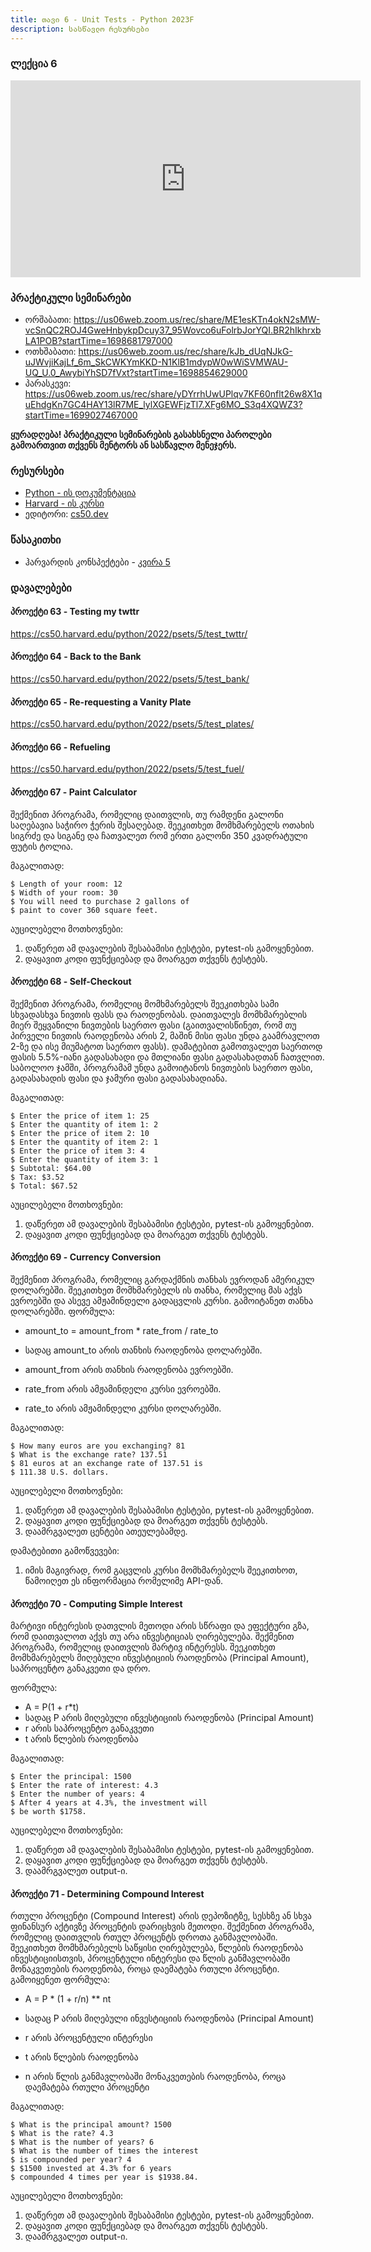 ```yaml
---
title: თავი 6 - Unit Tests - Python 2023F
description: სასწავლო რესურსები
---
```


### ლექცია 6
<iframe width="560" height="315" src="https://www.youtube.com/embed/69BOMrxiLXM" title="YouTube video player" frameborder="0" allow="accelerometer; autoplay; clipboard-write; encrypted-media; gyroscope; picture-in-picture; web-share" allowfullscreen></iframe>

### პრაქტიკული სემინარები
- ორშაბათი: https://us06web.zoom.us/rec/share/ME1esKTn4okN2sMW-vcSnQC2ROJ4GweHnbykpDcuy37_95Wovco6uFolrbJorYQI.BR2hIkhrxbLA1POB?startTime=1698681797000
- ოთხშაბათი: https://us06web.zoom.us/rec/share/kJb_dUqNJkG-uJWvjiKajLf_6m_SkCWKYmKKD-N1KlB1mdypW0wWiSVMWAU-UQ_U.0_AwybiYhSD7fVxt?startTime=1698854629000
- პარასკევი: https://us06web.zoom.us/rec/share/yDYrrhUwUPlqv7KF60nflt26w8X1quEhdgKn7GC4HAY13lR7ME_lylXGEWFjzTl7.XFg6MO_S3q4XQWZ3?startTime=1699027467000

**ყურადღება! პრაქტიკული სემინარების გასახსნელი პაროლები გამოართვით თქვენს მენტორს ან სასწავლო მენეჯერს.**

### რესურსები
- [Python - ის დოკუმენტაცია](https://docs.python.org/3/library/)
- [Harvard - ის კურსი](https://cs50.harvard.edu/python/2022/)
- ედიტორი: [cs50.dev](https://cs50.dev/)

### წასაკითხი
- ჰარვარდის კონსპექტები - [კვირა 5](https://cs50.harvard.edu/python/2022/notes/5/)

### დავალებები

#### პროექტი 63 - Testing my twttr
https://cs50.harvard.edu/python/2022/psets/5/test_twttr/

#### პროექტი 64 - Back to the Bank
https://cs50.harvard.edu/python/2022/psets/5/test_bank/

#### პროექტი 65 - Re-requesting a Vanity Plate
https://cs50.harvard.edu/python/2022/psets/5/test_plates/

#### პროექტი 66 - Refueling
https://cs50.harvard.edu/python/2022/psets/5/test_fuel/

#### პროექტი 67 - Paint Calculator

შექმენით პროგრამა, რომელიც დაითვლის, თუ რამდენი გალონი საღებავია საჭირო ჭერის შესაღებად.
შეეკითხეთ მომხმარებელს ოთახის სიგრძე და სიგანე და ჩათვალეთ რომ ერთი გალონი 350 კვადრატული ფუტის ტოლია.

მაგალითად:
```shell
$ Length of your room: 12
$ Width of your room: 30
$ You will need to purchase 2 gallons of
$ paint to cover 360 square feet.
```

აუცილებელი მოთხოვნები:
1. დაწერეთ ამ დავალების შესაბამისი ტესტები, pytest-ის გამოყენებით.
1. დაყავით კოდი ფუნქციებად და მოარგეთ თქვენს ტესტებს.


#### პროექტი 68 - Self-Checkout

შექმენით პროგრამა, რომელიც მომხმარებელს შეეკითხება სამი სხვადასხვა ნივთის ფასს და რაოდენობას.
დაითვალეს მომხმარებლის მიერ შეყვანილი ნივთების საერთო ფასი (გაითვალისწინეთ, რომ თუ პირველი ნივთის რაოდენობა არის 2, მაშინ მისი ფასი უნდა გაამრავლოთ 2-ზე და ისე მიუმატოთ საერთო ფასს).
დამატებით გამოთვალეთ საერთოდ ფასის 5.5%-იანი გადასახადი და მთლიანი ფასი გადასახადთან ჩათვლით.
საბოლოო ჯამში, პროგრამამ უნდა გამოიტანოს ნივთების საერთო ფასი, გადასახადის ფასი და ჯამური ფასი გადასახადიანა.

მაგალითად:
```shell
$ Enter the price of item 1: 25
$ Enter the quantity of item 1: 2
$ Enter the price of item 2: 10
$ Enter the quantity of item 2: 1
$ Enter the price of item 3: 4
$ Enter the quantity of item 3: 1
$ Subtotal: $64.00
$ Tax: $3.52
$ Total: $67.52
```
აუცილებელი მოთხოვნები:
1. დაწერეთ ამ დავალების შესაბამისი ტესტები, pytest-ის გამოყენებით.
1. დაყავით კოდი ფუნქციებად და მოარგეთ თქვენს ტესტებს.


#### პროექტი 69 - Currency Conversion

შექმენით პროგრამა, რომელიც გარდაქმნის თანხას ევროდან ამერიკულ დოლარებში. შეეკითხეთ მომხმარებელს ის თანხა, რომელიც მას აქვს ევროებში და ასევე ამჟამინდელი გადაცვლის კურსი.
გამოიტანეთ თანხა დოლარებში. ფორმულა:

- amount_to = amount_from * rate_from / rate_to

- სადაც amount_to არის თანხის რაოდენობა დოლარებში.
- amount_from არის თანხის რაოდენობა ევროებში.
- rate_from არის ამჟამინდელი კურსი ევროებში.
- rate_to არის ამჟამინდელი კურსი დოლარებში.

მაგალითად:
```shell
$ How many euros are you exchanging? 81
$ What is the exchange rate? 137.51
$ 81 euros at an exchange rate of 137.51 is
$ 111.38 U.S. dollars.
```

აუცილებელი მოთხოვნები:
1. დაწერეთ ამ დავალების შესაბამისი ტესტები, pytest-ის გამოყენებით.
1. დაყავით კოდი ფუნქციებად და მოარგეთ თქვენს ტესტებს.
1. დაამრგვალეთ ცენტები ათეულებამდე.

დამატებითი გამოწვევები:
1. იმის მაგივრად, რომ გაცვლის კურსი მომხმარებელს შეეკითხოთ, წამოიღეთ ეს ინფორმაცია რომელიმე API-დან.

#### პროექტი 70 - Computing Simple Interest

მარტივი ინტერესის დათვლის მეთოდი არის სწრაფი და ეფექტური გზა, რომ დაითვალოთ აქვს თუ არა ინვესტიციას ღირებულება.
შექმენით პროგრამა, რომელიც დაითვლის მარტივ ინტერესს. შეეკითხეთ მომხმარებელს მიღებული ინვესტიციის რაოდენობა (Principal Amount), საპროცენტო განაკვეთი და დრო.

ფორმულა:

- A = P(1 + r*t)
- სადაც P არის მიღებული ინვესტიციის რაოდენობა (Principal Amount)
- r არის საპროცენტო განაკვეთი
- t არის წლების რაოდენობა

მაგალითად:
```shell
$ Enter the principal: 1500
$ Enter the rate of interest: 4.3
$ Enter the number of years: 4
$ After 4 years at 4.3%, the investment will
$ be worth $1758.
```

აუცილებელი მოთხოვნები:
1. დაწერეთ ამ დავალების შესაბამისი ტესტები, pytest-ის გამოყენებით.
1. დაყავით კოდი ფუნქციებად და მოარგეთ თქვენს ტესტებს.
1. დაამრგვალეთ output-ი.


#### პროექტი 71 - Determining Compound Interest
რთული პროცენტი (Compound Interest) არის დეპოზიტზე, სესხზე ან სხვა ფინანსურ აქტივზე პროცენტის დარიცხვის მეთოდი.
შექმენით პროგრამა, რომელიც დაითვლის რთულ პროცენტს დროთა განმავლობაში.
შეეკითხეთ მომხმარებელს საწყისი ღირებულება, წლების რაოდენობა ინვესტიციისთვის, პროცენტული ინტერესი და წლის განმავლობაში მონაკვეთების რაოდენობა, როცა დაემატება რთული პროცენტი.
გამოიყენეთ ფორმულა:

- A = P * (1 + r/n) ** nt

- სადაც P არის მიღებული ინვესტიციის რაოდენობა (Principal Amount)
- r არის პროცენტული ინტერესი
- t არის წლების რაოდენობა
- n არის წლის განმავლობაში მონაკვეთების რაოდენობა, როცა დაემატება რთული პროცენტი

მაგალითად:
```shell
$ What is the principal amount? 1500
$ What is the rate? 4.3
$ What is the number of years? 6
$ What is the number of times the interest
$ is compounded per year? 4
$ $1500 invested at 4.3% for 6 years
$ compounded 4 times per year is $1938.84.
```

აუცილებელი მოთხოვნები:
1. დაწერეთ ამ დავალების შესაბამისი ტესტები, pytest-ის გამოყენებით.
1. დაყავით კოდი ფუნქციებად და მოარგეთ თქვენს ტესტებს.
1. დაამრგვალეთ output-ი.